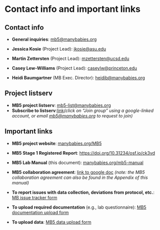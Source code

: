 # Contact info and important links

## Contact info

-   **General inquiries**: [mb5\@manybabies.org](mailto:mb5@manybabies.org)

-   **Jessica Kosie** (Project Lead): [jkosie\@asu.edu](mailto:jkosie@asu.edu)

-   **Martin Zettersten** (Project Lead): [mzettersten\@ucsd.edu](mailto:mzettersten@ucsd.edu)

-   **Casey Lew-Williams** (Project Lead): [caseylw\@princeton.edu](mailto:caseylw@princeton.edu)

-   **Heidi Baumgartner** (MB Exec. Director): [heidib\@manybabies.org](mailto:heidib@manybabies.org)

## Project listserv {.unnumbered}

-   **MB5 project listserv**: [mb5-list\@manybabies.org](mailto:mb5-list@manybabies.org)
-   **Subscribe to listserv**:<a href="https://groups.google.com/a/manybabies.org/g/mb5-list" target="_blank">link</a>*(click on "Join group" using a google-linked account, or email [mb5\@manybabies.org](mailto:mb5@manybabies.org) to request to join)*

## Important links {.unnumbered}

-   **MB5 project website**: <a href="https://manybabies.org/MB5/" target="_blank">manybabies.org/MB5</a>

-   **MB5 Stage 1 Registered Report**: <a href="https://doi.org/10.31234/osf.io/ck3vd" target="_blank">https://doi.org/10.31234/osf.io/ck3vd</a>

-   **MB5 Lab Manual** (this document): <a href="https://manybabies.org/mb5-manual" target="_blank">manybabies.org/mb5-manual</a>

-   **MB5 collaboration agreement**: <a href="https://docs.google.com/document/d/1vbTDmH6euda5pJN4uyds3zsnQ1DXrW9wpHogwC-5TSk/edit?usp=sharing" target="_blank">link to google doc</a> *(note: the MB5 collaboration agreement can also be found in the Appendix of this manual)*

-   **To report issues with data collection, deviations from protocol, etc.**: <a href="https://docs.google.com/forms/d/e/1FAIpQLSfXoKjJo3XgGuXCLhWhzEDz0UrJ7tmio-70SoS24g4vqc4Utg/viewform?usp=sf_link" target="_blank">MB issue tracker form</a>

-   **To upload required documentation** (e.g., lab questionnaire): <a href="https://docs.google.com/forms/d/e/1FAIpQLScunCYwrJApObng6xVV_lN4CUrcLrsrAKmiBmia67vPc9jNTA/viewform?usp=sf_link" target="_blank">MB5 documentation upload form</a>

-   **To upload data**: <a href="https://docs.google.com/forms/d/e/1FAIpQLSeydFOC2LviKVBhHEpExH5SEJsqH0705pxH8gwHsPDN13Qk6Q/viewform?usp=sf_link" target="_blank">MB5 data upload form</a>
